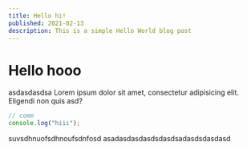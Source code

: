 ```yaml
---
title: Hello hi!
published: 2021-02-13
description: This is a simple Hello World blog post
---
```


# Hello hooo
asdasdasdsa
Lorem ipsum dolor sit amet, consectetur adipisicing elit. Eligendi non quis
asd?

```ts
// comm
console.log("hiii");
```

suvsdhnuofsdhnoufsdnfosd
asadasdasdasdsdasdsadasdsdasdasd